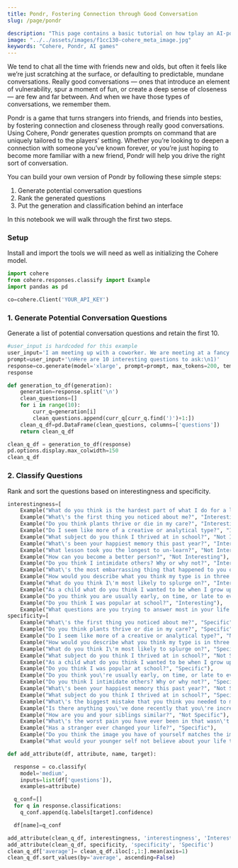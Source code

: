 ```yaml
---
title: Pondr, Fostering Connection through Good Conversation
slug: /page/pondr

description: "This page contains a basic tutorial on how tplay an AI-powered version of the icebreaking game 'Pondr'."
image: "../../assets/images/f1cc130-cohere_meta_image.jpg"  
keywords: "Cohere, Pondr, AI games"
---
```



<CookbookHeader href="https://github.com/cohere-ai/notebooks/blob/main/notebooks/guides/Pondr_Question_Generation.ipynb" />

We tend to chat all the time with friends new and olds, but often it feels like we’re just scratching at the surface, or defaulting to predictable, mundane conversations. Really good conversations — ones that introduce an element of vulnerability, spur a moment of fun, or create a deep sense of closeness — are few and far between. And when we have those types of conversations, we remember them.

Pondr is a game that turns strangers into friends, and friends into besties, by fostering connection and closeness through really good conversations. Using Cohere, Pondr generates question prompts on command that are uniquely tailored to the players’ setting. Whether you’re looking to deepen a connection with someone you’ve known forever, or you’re just hoping to become more familiar with a new friend, Pondr will help you drive the right sort of conversation.

You can build your own version of Pondr by following these simple steps:

1. Generate potential conversation questions
2. Rank the generated questions
3. Put the generation and classification behind an interface

In this notebook we will walk through the first two steps.

### Setup

Install and import the tools we will need as well as initializing the Cohere model.

```python PYTHON
import cohere
from cohere.responses.classify import Example
import pandas as pd
```

```python PYTHON
co=cohere.Client('YOUR_API_KEY')
```

### 1. Generate Potential Conversation Questions

Generate a list of potential conversation questions and retain the first 10.

```python PYTHON
#user_input is hardcoded for this example
user_input='I am meeting up with a coworker. We are meeting at a fancy restaurant. I wanna ask some interesting questions. These questions should be deep.'
prompt=user_input+'\nHere are 10 interesting questions to ask:\n1)'
response=co.generate(model='xlarge', prompt=prompt, max_tokens=200, temperature=5).generations[0].text
response
```

```python PYTHON
def generation_to_df(generation):
    generation=response.split('\n')
    clean_questions=[]
    for i in range(10):
        curr_q=generation[i]
        clean_questions.append(curr_q[curr_q.find(')')+1:])
    clean_q_df=pd.DataFrame(clean_questions, columns=['questions'])
    return clean_q_df
```

```python PYTHON
clean_q_df = generation_to_df(response)
pd.options.display.max_colwidth=150
clean_q_df
```

### 2. Classify Questions

Rank and sort the questions based on interestingness and specificity.

```python PYTHON
interestingness=[
    Example("What do you think is the hardest part of what I do for a living?", "Not Interesting"),
    Example("What\'s the first thing you noticed about me?", "Interesting"),
    Example("Do you think plants thrive or die in my care?", "Interesting"),
    Example("Do I seem like more of a creative or analytical type?", "Interesting"),
    Example("What subject do you think I thrived at in school?", "Not Interesting"),
    Example("What\'s been your happiest memory this past year?", "Interesting"),
    Example("What lesson took you the longest to un-learn?", "Not Interesting"),
    Example("How can you become a better person?", "Not Interesting"),
    Example("Do you think I intimidate others? Why or why not?", "Interesting"),
    Example("What\'s the most embarrassing thing that happened to you on a date?", "Not Interesting"),
    Example("How would you describe what you think my type is in three words?", "Interesting"),
    Example("What do you think I\'m most likely to splurge on?", "Interesting"),
    Example("As a child what do you think I wanted to be when I grow up?", "Interesting"),
    Example("Do you think you are usually early, on time, or late to events?", "Not Interesting"),
    Example("Do you think I was popular at school?", "Interesting"),
    Example("What questions are you trying to answer most in your life right now?", "Not Interesting")]
specificity=[
    Example("What\'s the first thing you noticed about me?", "Specific"),
    Example("Do you think plants thrive or die in my care?", "Specific"),
    Example("Do I seem like more of a creative or analytical type?", "Not Specific"),
    Example("How would you describe what you think my type is in three words?", "Not Specific"),
    Example("What do you think I\'m most likely to splurge on?", "Specific"),
    Example("What subject do you think I thrived at in school?", "Not Specific"),
    Example("As a child what do you think I wanted to be when I grow up?", "Specific"),
    Example("Do you think I was popular at school?", "Specific"),
    Example("Do you think you\'re usually early, on time, or late to events?", "Specific"),
    Example("Do you think I intimidate others? Why or why not?", "Specific"),
    Example("What\'s been your happiest memory this past year?", "Not Specific"),
    Example("What subject do you think I thrived at in school?", "Specific"),
    Example("What\'s the biggest mistake that you think you needed to make to become who you are now?", "Specific"),
    Example("Is there anything you\'ve done recently that you\'re incredibly proud of?", "Not Specific"),
    Example("How are you and your siblings similar?", "Not Specific"),
    Example("What\'s the worst pain you have ever been in that wasn\'t physical?", "Specific"),
    Example("Has a stranger ever changed your life?", "Specific"),
    Example("Do you think the image you have of yourself matches the image other people see you as?", "Specific"),
    Example("What would your younger self not believe about your life today?", "Specific")]
```

```python PYTHON
def add_attribute(df, attribute, name, target):

  response = co.classify(
    model='medium',
    inputs=list(df['questions']),
    examples=attribute)

  q_conf=[]
  for q in response.classifications:
    q_conf.append(q.labels[target].confidence)

  df[name]=q_conf
```

```python PYTHON
add_attribute(clean_q_df, interestingness, 'interestingness', 'Interesting')
add_attribute(clean_q_df, specificity, 'specificity', 'Specific')
clean_q_df['average']= clean_q_df.iloc[:,1:].mean(axis=1)
clean_q_df.sort_values(by='average', ascending=False)
```

